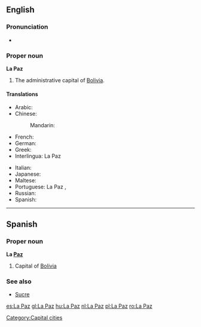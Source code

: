 {{wikipedia}}
==English==

===Pronunciation===
*{{IPA|/lɑːˈpæz/}}

===Proper noun===
'''La Paz'''

# The administrative capital of [[Bolivia]].

====Translations====
{{trans-top|capital of Bolivia}}
* Arabic: {{t|ar|لاباز|m|tr=labaaz|sc=Arab}}
* Chinese:
*: Mandarin: {{t|zh|拉巴斯|tr=Lābāsī|sc=Hani}}
* French: {{t|fr|La Paz|f}}
* German: {{t|de|La Paz}}
* Greek: {{t|el|Λα Παζ|sc=Grek}}
* Interlingua: La Paz
{{trans-mid}}
* Italian: {{t|it|La Paz|f}}
* Japanese: {{t|ja|ラパス|tr=Rapasu|sc=Jpan}}
* Maltese: {{t|mt|La Paz}}
* Portuguese: La Paz {{f}},  {{t|pt|La Paz|f}}
* Russian: {{t|ru|Ла-Пас|m|tr=La-Pás|sc=Cyrl}}
* Spanish: {{t|es|La Paz|f}}
{{trans-bottom}}

{{anagrams:en/aalpz}}
----

==Spanish==

===Proper noun===
'''La [[paz|Paz]]'''

# Capital of [[Bolivia]]

===See also===
*[[Sucre]]

[[Category:Capital cities]]

[[es:La Paz]]
[[gl:La Paz]]
[[hu:La Paz]]
[[nl:La Paz]]
[[pl:La Paz]]
[[ro:La Paz]]